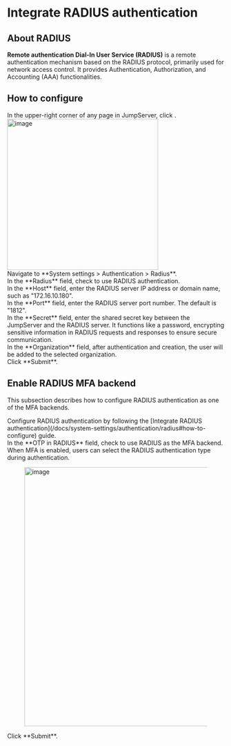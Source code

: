 

# Integrate RADIUS authentication

## About RADIUS
**Remote authentication Dial-In User Service (RADIUS)** is a remote authentication mechanism based on the RADIUS protocol, primarily used for network access control. It provides Authentication, Authorization, and Accounting (AAA) functionalities.

## How to configure

<Steps>

<div>
In the upper-right corner of any page in JumpServer, click <Icon name="settings"/>.
<img src="/images/docs/admin-guides/system-settings/nav-settings.png" alt="image" width="350"/>
</div>

<div>
Navigate to **System settings > Authentication > Radius**.
</div>

<div>
In the **Radius** field, check to use RADIUS authentication.
</div>

<div>
In the **Host** field, enter the RADIUS server IP address or domain name, such as "172.16.10.180".
</div>

<div>
In the **Port** field, enter the RADIUS server port number. The default is "1812".
</div>

<div>
In the **Secret** field, enter the shared secret key between the JumpServer and the RADIUS server. It functions like a password, encrypting sensitive information in RADIUS requests and responses to ensure secure communication.
</div>

<div>
In the **Organization** field, after authentication and creation, the user will be added to the selected organization.
</div>

<div>
Click **Submit**.
</div>

</Steps>

## Enable RADIUS MFA backend

This subsection describes how to configure RADIUS authentication as one of the MFA backends.

<Steps>
<div>
Configure RADIUS authentication by following the [Integrate RADIUS authentication](/docs/system-settings/authentication/radius#how-to-configure) guide.
</div>

<div>
In the **OTP in RADIUS** field, check to use RADIUS as the MFA backend.
<Alert type="tip">
When MFA is enabled, users can select the RADIUS authentication type during authentication.
</Alert>
<figure><img src="/images/docs/admin-guides/system-settings/auth/radius-mfa.png" alt="image" width="600"/></figure>
</div>

<div>
Click **Submit**.
</div>
</Steps>